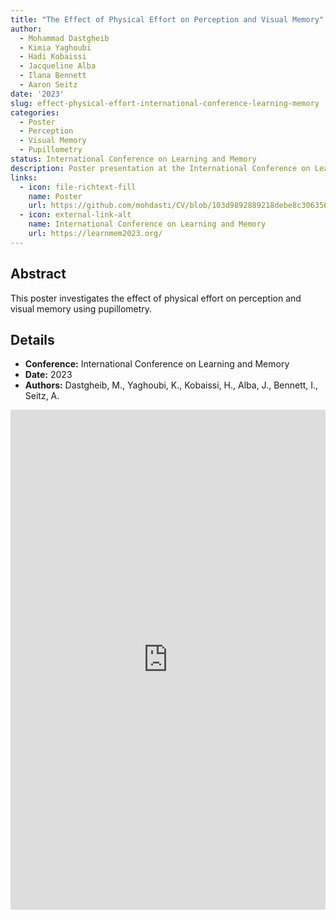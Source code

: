 ```yaml
---
title: "The Effect of Physical Effort on Perception and Visual Memory"
author:
  - Mohammad Dastgheib
  - Kimia Yaghoubi
  - Hadi Kobaissi
  - Jacqueline Alba
  - Ilana Bennett
  - Aaron Seitz
date: '2023'
slug: effect-physical-effort-international-conference-learning-memory
categories:
  - Poster
  - Perception
  - Visual Memory
  - Pupillometry
status: International Conference on Learning and Memory
description: Poster presentation at the International Conference on Learning and Memory.
links:
  - icon: file-richtext-fill
    name: Poster
    url: https://github.com/mohdasti/CV/blob/103d9892889218debe8c306356643ab003b2572b/docs/misc\%20docs/Program_booklet_Issuu_2023\%20(1).pdf
  - icon: external-link-alt
    name: International Conference on Learning and Memory
    url: https://learnmem2023.org/ 
---
```


## Abstract

This poster investigates the effect of physical effort on perception and visual memory using pupillometry.

## Details

- **Conference:** International Conference on Learning and Memory
- **Date:** 2023
- **Authors:** Dastgheib, M., Yaghoubi, K., Kobaissi, H., Alba, J., Bennett, I., Seitz, A.


<iframe src="https://drive.google.com/file/d/1z6qPSOQdINDxzeinB8q9cCgERTRM5DIZ/preview" width="100%" height="800" frameborder="0" scrolling="yes"></iframe>